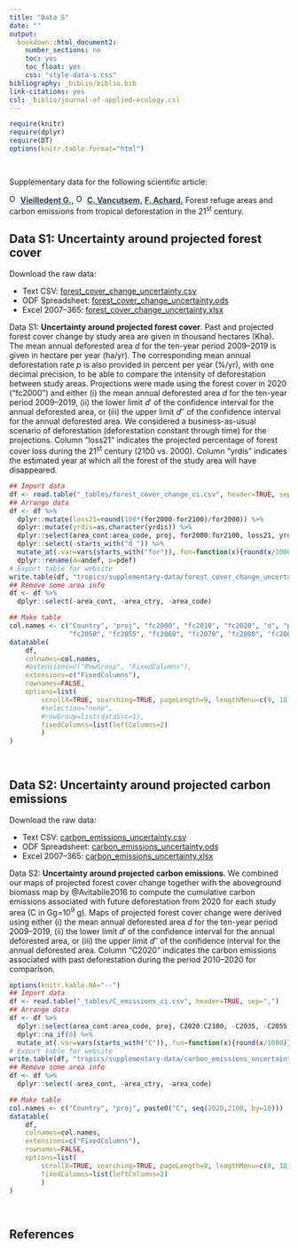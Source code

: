 ```yaml
---
title: "Data S"
date: ""
output:
  bookdown::html_document2:
    number_sections: no
    toc: yes
    toc_float: yes
    css: "style-data-s.css"
bibliography: _biblio/biblio.bib
link-citations: yes
csl: _biblio/journal-of-applied-ecology.csl
---
```


```r
require(knitr)
require(dplyr)
require(DT)
options(knitr.table.format="html")
```

<span style="display: block; height: 15px;"></span>

Supplementary data for the following scientific article:

<a href="https://orcid.org/0000-0002-1685-4997"><img alt="ORCID logo" src="images/Logo_ORCID.png" width="16" height="16" /></a>
<a href="https://ecology.ghislainv.fr" style="color:#2C3E50;">**Vieilledent G.,**</a>
<a href="https://orcid.org/0000-0003-3851-8588"><img alt="ORCID logo" src="images/Logo_ORCID.png" width="16" height="16" /></a>
<a href="https://www.researchgate.net/profile/Christelle_Vancutsem" style="color:#2C3E50;">**C. Vancutsem,**</a>
<a href="https://www.researchgate.net/profile/Achard_Frederic" style="color:#2C3E50;">**F. Achard.**</a>
Forest refuge areas and carbon emissions from tropical deforestation in the 21^st^ century.

<!------------------------------>
<!-- Forest cover projections -->
<!------------------------------>

## Data S1: Uncertainty around projected forest cover

Download the raw data:

* Text CSV: [forest_cover_change_uncertainty.csv](tropics/supplementary-data/forest_cover_change_uncertainty.csv)
* ODF Spreadsheet: [forest_cover_change_uncertainty.ods](tropics/supplementary-data/forest_cover_change_uncertainty.ods)
* Excel 2007--365: [forest_cover_change_uncertainty.xlsx](tropics/supplementary-data/forest_cover_change_uncertainty.xlsx)

Data S1: **Uncertainty around projected forest cover**. Past and projected forest cover change by study area are given in thousand hectares (Kha). The mean annual deforested area $d$ for the ten-year period 2009--2019 is given in hectare per year (ha/yr). The corresponding mean annual deforestation rate $p$ is also provided in percent per year (%/yr), with one decimal precision, to be able to compare the intensity of deforestation between study areas. Projections were made using the forest cover in 2020 ("fc2000") and either (i) the mean annual deforested area $d$ for the ten-year period 2009--2019, (ii) the lower limit $d'$ of the confidence interval for the annual deforested area, or (iii) the upper limit $d''$ of the confidence interval for the annual deforested area. We considered a business-as-usual scenario of deforestation (deforestation constant through time) for the projections. Column "loss21" indicates the projected percentage of forest cover loss during the 21^st^ century (2100 vs. 2000). Column "yrdis" indicates the estimated year at which all the forest of the study area will have disappeared.\vspace{0.5cm}

```r
## Import data
df <- read.table("_tables/forest_cover_change_ci.csv", header=TRUE, sep=",")
## Arrange data
df <- df %>%
  dplyr::mutate(loss21=round(100*(for2000-for2100)/for2000)) %>%
  dplyr::mutate(yrdis=as.character(yrdis)) %>%
  dplyr::select(area_cont:area_code, proj, for2000:for2100, loss21, yrdis, -for2005, -for2015, -for2035) %>%
  dplyr::select(-starts_with("d_")) %>%
  mutate_at(.var=vars(starts_with("for")),.fun=function(x){round(x/1000)}) %>%
  dplyr::rename(d=andef, p=pdef)
# Export table for website
write.table(df, "tropics/supplementary-data/forest_cover_change_uncertainty.csv", sep=",", row.names=FALSE)
## Remove some area info
df <- df %>%
  dplyr::select(-area_cont, -area_ctry, -area_code)

## Make table
col.names <- c("Country", "proj", "fc2000", "fc2010", "fc2020", "d", "p", "fc2030", "fc2040",
               "fc2050", "fc2055", "fc2060", "fc2070", "fc2080", "fc2085", "fc2090", "fc2100", "loss21", "yrdis")
datatable(
	df,
	colnames=col.names,
	#extensions=c("RowGroup", "FixedColumns"),
	extensions=c("FixedColumns"),
	rownames=FALSE,
	options=list(
		scrollX=TRUE, searching=TRUE, pageLength=9, lengthMenu=c(9, 18, 36),
		#selection="none", 
		#rowGroup=list(dataSrc=1),
		fixedColumns=list(leftColumns=2)
		)
)

```

<span style="display: block; height: 15px;"></span>

<!---------------------------------------------------->
<!-- Carbon emissions associated with deforestation -->
<!---------------------------------------------------->

## Data S2: Uncertainty around projected carbon emissions

Download the raw data:

* Text CSV: [carbon_emissions_uncertainty.csv](tropics/supplementary-data/carbon_emissions_uncertainty.csv)
* ODF Spreadsheet: [carbon_emissions_uncertainty.ods](tropics/supplementary-data/carbon_emissions_uncertainty.ods)
* Excel 2007--365: [carbon_emissions_uncertainty.xlsx](tropics/supplementary-data/carbon_emissions_uncertainty.xlsx)

Data S2: **Uncertainty around projected carbon emissions**. We combined our maps of projected forest cover change together with the aboveground biomass map by @Avitabile2016 to compute the cumulative carbon emissions associated with future deforestation from 2020 for each study area (C in Gg=10^9^ g). Maps of projected forest cover change were derived using either (i) the mean annual deforested area $d$ for the ten-year period 2009--2019, (ii) the lower limit $d'$ of the confidence interval for the annual deforested area, or (iii) the upper limit $d''$ of the confidence interval for the annual deforested area. Column "C2020" indicates the carbon emissions associated with past deforestation during the period 2010--2020 for comparison.\vspace{0.5cm}

```r
options(knitr.kable.NA="--")
## Import data
df <- read.table("_tables/C_emissions_ci.csv", header=TRUE, sep=",")
## Arrange data
df <- df %>%
  dplyr::select(area_cont:area_code, proj, C2020:C2100, -C2035, -C2055, -C2085) %>%
  dplyr::na_if(0) %>%
  mutate_at(.var=vars(starts_with("C")),.fun=function(x){round(x/1000)})
# Export table for website
write.table(df, "tropics/supplementary-data/carbon_emissions_uncertainty.csv", sep=",", row.names=FALSE)
## Remove some area info
df <- df %>%
  dplyr::select(-area_cont, -area_ctry, -area_code)

## Make table
col.names <- c("Country", "proj", paste0("C", seq(2020,2100, by=10)))
datatable(
	df,
	colnames=col.names,
	extensions=c("FixedColumns"),
	rownames=FALSE,
	options=list(
		scrollX=TRUE, searching=TRUE, pageLength=9, lengthMenu=c(9, 18, 36),
		fixedColumns=list(leftColumns=2)
		)
)
```

<span style="display: block; height: 15px;"></span>

<!----------------->
<!-- References  -->
<!----------------->

## References
